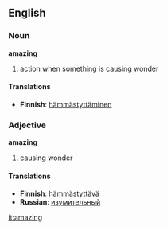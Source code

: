 ==English==

===Noun===
'''amazing'''
#action when something is causing wonder 

====Translations====
*'''Finnish''': [[hämmästyttäminen]]

===Adjective===
'''amazing'''
#causing wonder 

====Translations====
*'''Finnish''': [[hämmästyttävä]]
*'''Russian''': [[:ru:изумительный|изумительный]]

[[it:amazing]]
